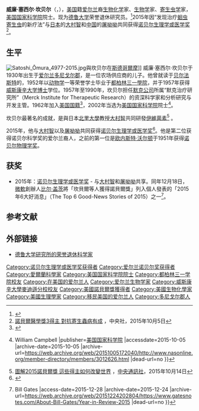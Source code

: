 {{Infobox scientist
|name              = {{lang|en|William Cecil Campbell}}<br/>威廉·塞西尔·坎贝尔{{Nobel icon|2015年诺贝尔生理学或医学奖|诺贝尔生理学或医学奖}}
|english           = 
|image             = William_C._Campbell_4983-1-2015.jpg
|image_size        =
|caption           = 
|birth_date        = {{birth date and age|1930|6|28}}
|birth_place       = {{flagicon|Irish Free State}} [[爱尔兰自由邦|爱尔兰自由邦]][[多尼戈尔郡|多尼戈尔郡]]{{le|拉梅爾頓|Ramelton}}
|death_date        =
|death_place       =
|residence         = {{USA}}[[马萨诸塞州|马萨诸塞州]][[北安多佛|北安多佛]]<ref name="news12nj"/>
|citizenship       =
|nationality       = {{IRL}}<br>{{USA}}
|field             = [[寄生虫病|寄生虫病]]
|work_institutions =  [[默克公司|默克公司]]<br />[[德鲁大学|德鲁大学]]
|alma_mater        = [[都柏林三一學院|都柏林三一學院]]<br>[[威斯康辛大学|威斯康辛大学]]
|doctoral_advisor  =
|doctoral_students =
|known_for         =  [[阿维菌素|阿维菌素]]、[[伊维菌素|伊维菌素]]
|influences        =
|influenced        =
|spouse            = 
|children          =
|prizes            = [[File:Nobel_prize_medal.svg|20px]][[诺贝尔生理学或医学奖|诺贝尔生理学或医学奖]]（2015年）
|religion          =
|footnotes         =
|signature         =
}}

'''威廉·塞西尔·坎贝尔'''（{{lang-en|William Cecil Campbell}}，{{bd|1930年|6月28日}}），[[美国|美国]]籍[[爱尔兰|爱尔兰]]裔[[生物化学|生物化学]]家、[[生物学|生物学]]家、[[寄生虫学|寄生虫学]]家，[[美国国家科学院|美国国家科学院]]院士。现为[[德鲁大学|德鲁大学]]荣誉退休研究员。<ref>{{cite news|last1=Molin|first1=Anna|title=Nobel Prize in Physiology or Medicine Awarded to William C. Campbell, Satoshi Omura, Youyou Tu|url=http://www.wsj.com/articles/nobel-prize-in-physiology-or-medicine-awarded-to-william-c-campbell-satoshi-omura-youyou-tu-1444038938|accessdate=2015-10-05|work=|publisher=[[华尔街日报|华尔街日报]]|date=2015-10-05|archive-date=2021-01-16|archive-url=https://web.archive.org/web/20210116040824/https://www.wsj.com/articles/nobel-prize-in-physiology-or-medicine-awarded-to-william-c-campbell-satoshi-omura-youyou-tu-1444038938|dead-url=no}}</ref>2015年因“发现治疗[[蛔虫|蛔虫]][[寄生虫|寄生虫]]的新疗法”与[[日本|日本]]的[[大村智|大村智]]和[[中国|中国]]的[[屠呦呦|屠呦呦]]共同获得[[诺贝尔生理学或医学奖|诺贝尔生理学或医学奖]]<ref>[http://www.cna.com.tw/news/firstnews/201510055022-1.aspx 諾貝爾醫學獎3得主 對抗寄生蟲病有成] {{Wayback|url=http://www.cna.com.tw/news/firstnews/201510055022-1.aspx |date=20151007185941 }}，中央社，2015年10月5日</ref>。

== 生平 ==
[[File:Satoshi_Ōmura_4977-2015.jpg|thumb]]與坎贝尔在[[斯德哥爾摩|斯德哥爾摩]]]]
威廉·塞西尔·坎贝尔于1930年出生于[[爱尔兰|爱尔兰]][[多尼戈尔郡|多尼戈尔郡]]{{le|拉梅爾頓|Ramelton}}，是一位农场供应商的儿子。他曾就读于[[贝尔法斯特|贝尔法斯特]]的{{le|坎贝尔学院|Campbell College}}，1952年以[[动物学|动物学]]一等荣誉学士毕业于[[都柏林三一學院|都柏林三一學院]]，并于1957年获得[[威斯康辛大学|威斯康辛大学]][[哲学博士|博士]]学位。1957年至1990年，坎贝尔担任[[默克公司|默克公司]]所属“默克治疗研究所”（Merck Institute for Therapeutic Research）的资深科学家和分析研究与开发主管。1962年加入[[美国国籍|美国国籍]]<ref name="news12nj">{{cite news|url=http://newjersey.news12.com/prof-william-campbell-of-nj-wins-nobel-prize-in-medicine-1.10924186|title=Prof. William Campbell, of NJ, wins Nobel Prize in medicine|author=Associated Press|date=5 October 2015|work=[[News_12_New_Jersey|News 12 New Jersey]]|accessdate=6 October 2015|deadurl=yes|archiveurl=https://web.archive.org/web/20151008165738/http://newjersey.news12.com/prof-william-campbell-of-nj-wins-nobel-prize-in-medicine-1.10924186|archivedate=2015年10月8日}}</ref>，2002年当选为[[美国国家科学院|美国国家科学院]]院士<ref>{{cite web |url=http://www.nasonline.org/member-directory/members/3012626.html |title=Member Directory {{!}} William Campbell |publisher=[[美国国家科学院|美国国家科学院]] |accessdate=2015-10-05 |archive-date=2015-10-05 |archive-url=https://web.archive.org/web/20151005172040/http://www.nasonline.org/member-directory/members/3012626.html |dead-url=no }}</ref>。

坎贝尔最著名的成就，是與日本[[北里大學|北里大學]]教授[[大村智|大村智]]共同研發[[伊維菌素|伊維菌素]]<ref>[http://www.cna.com.tw/news/firstnews/201510145012-1.aspx 圖解2015諾貝爾獎 這些得主如何改變世界] {{Wayback|url=http://www.cna.com.tw/news/firstnews/201510145012-1.aspx |date=20151015134337 }}，[[中央通訊社|中央通訊社]]，2015年10月14日</ref>
。

2015年，他与[[大村智|大村智]]以及[[屠呦呦|屠呦呦]]共同获得[[诺贝尔生理学或医学奖|诺贝尔生理学或医学奖]]<ref>{{cite web|url=http://www.nobelprize.org/nobel_prizes/medicine/laureates/2015/press.pdf|title=The Nobel Prize in Physiology or Medicine 2015|publisher=Nobel Foundation|accessdate=2015-10-05|date=2015-10-05|archive-date=2019-01-06|archive-url=https://web.archive.org/web/20190106163026/https://www.nobelprize.org/nobel_prizes/medicine/laureates/2015/press.pdf|dead-url=no}}</ref>。他是第二位获得诺贝尔科学奖的爱尔兰裔人，之前的第一位是[[欧内斯特·沃尔顿|欧内斯特·沃尔顿]]于1951年获得[[诺贝尔物理学奖|诺贝尔物理学奖]]。

== 获奖 ==
* 2015年：[[诺贝尔生理学或医学奖|诺贝尔生理学或医学奖]] - 与[[大村智|大村智]]和[[屠呦呦|屠呦呦]]共享。同年12月18日，[[微軟|微軟]]創辦人[[比尔·盖茨|比尔·盖茨]]將「坎貝爾等人獲得諾貝爾獎」列入個人發表的「2015年6大好消息」（The Top 6 Good-News Stories of 2015）之一<ref>{{Cite web |url=http://www.gatesnotes.com/About-Bill-Gates/Year-in-Review-2015 |title=The Top 6 Good-News Stories of 2015 {{!}} Bill Gates |access-date=2015-12-28 |archive-date=2015-12-24 |archive-url=https://web.archive.org/web/20151224202804/https://www.gatesnotes.com/About-Bill-Gates/Year-in-Review-2015 |dead-url=no }}</ref>。

==参考文献==
{{reflist}}

==外部链接==
*[https://www.drew.edu/rise/rise-fellows-and-associates 德鲁大学研究所的荣誉退休科学家] {{Wayback|url=https://www.drew.edu/rise/rise-fellows-and-associates |date=20151008152704 }}

{{诺贝尔生理学或医学奖获得者 (2001年-2025年)}}
{{2015年诺贝尔奖获得者}}
{{Authority control}}

{{DEFAULTSORT:Campbell, William Cecil}}
[[Category:诺贝尔生理学或医学奖获得者|Category:诺贝尔生理学或医学奖获得者]]
[[Category:爱尔兰诺贝尔奖获得者|Category:爱尔兰诺贝尔奖获得者]]
[[Category:愛爾蘭科學家|Category:愛爾蘭科學家]]
[[Category:美国国家科学院院士|Category:美国国家科学院院士]]
[[Category:都柏林三一学院校友|Category:都柏林三一学院校友]]
[[Category:在美国的爱尔兰人|Category:在美国的爱尔兰人]]
[[Category:爱尔兰生物学家|Category:爱尔兰生物学家]]
[[Category:威斯康辛大學麥迪遜分校校友|Category:威斯康辛大學麥迪遜分校校友]]
[[Category:美國諾貝爾獎獲得者|Category:美國諾貝爾獎獲得者]]
[[Category:美國生物化學家|Category:美國生物化學家]]
[[Category:美國生理學家|Category:美國生理學家]]
[[Category:移民美国的爱尔兰人|Category:移民美国的爱尔兰人]]
[[Category:多尼戈尔郡人|Category:多尼戈尔郡人]]
